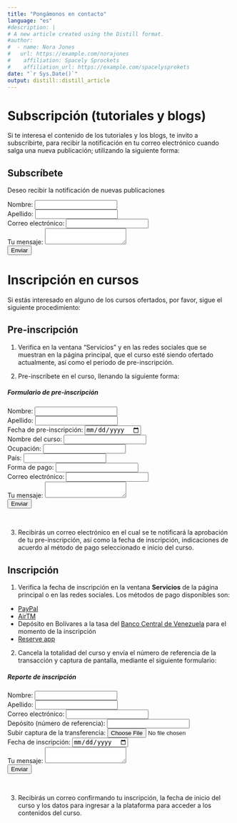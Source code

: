 ```yaml
---
title: "Pongámonos en contacto"
language: "es"
#description: |
# A new article created using the Distill format.
#author:
#  - name: Nora Jones 
#   url: https://example.com/norajones
#    affiliation: Spacely Sprockets
#    affiliation_url: https://example.com/spacelysprokets
date: "`r Sys.Date()`"
output: distill::distill_article
---
```


<!-- Google tag (gtag.js) -->
<script async src="https://www.googletagmanager.com/gtag/js?id=G-79ZMSKS60W"></script>
<script>
  window.dataLayer = window.dataLayer || [];
  function gtag(){dataLayer.push(arguments);}
  gtag('js', new Date());

  gtag('config', 'G-79ZMSKS60W');
</script>

# Subscripción (tutoriales y blogs)

Si te interesa el contenido de los tutoriales y los blogs, te invito a subscribirte, para recibir la notificación en tu correo electrónico cuando salga una nueva publicación; utilizando la siguiente forma:

<!-- modify this form HTML and place wherever you want your form -->
## Subscríbete

<p>Deseo recibir la notificación de nuevas publicaciones</p>
<form
  action="https://formspree.io/f/mleyqbvk"
  method="POST"
>
  <label>
    Nombre:
    <input type="name" name="name">
  </label><br />
  <label>
    Apellido:
    <input type="name" name="name">
  </label><br />
  <label>
    Correo electrónico:
    <input type="email" name="email">
  </label><br />
  <label>
    Tu mensaje:
    <textarea name="message"></textarea>
  </label><br />
  <!-- your other form fields go here -->
  <button type="submit">Enviar</button>
</form>

# Inscripción en cursos

Si estás interesado en alguno de los cursos ofertados, por favor, sigue el siguiente procedimiento:

## Pre-inscripción

1. Verifica en la ventana "Servicios" y en las redes sociales que se muestran en la página principal, que el curso esté siendo ofertado actualmente, así como el periodo de pre-inscripción.

2. Pre-inscríbete en el curso, llenando la siguiente forma:

<!-- modify this form HTML and place wherever you want your form -->
<h5>Formulario de pre-inscripción</h5>
<form
  action="https://formspree.io/f/mleyqbvk"
  method="POST"
>
  <label>
    Nombre:
    <input type="name" name="name">
  </label><br />
  <label>
    Apellido:
    <input type="name" name="name">
  </label><br />
  <label>
    Fecha de pre-inscripción:
    <input type="date" name="name">
  </label><br />
  <label>
    Nombre del curso:
    <input type="name" name="name">
  </label><br />
  <label>
    Ocupación:
    <input type="name" name="name">
  </label><br />
  <label>
    País:
    <input type="name" name="name">
  </label><br />
  <label>
    Forma de pago:
    <input type="name" name="name">
  </label><br />
  <label>
    Correo electrónico:
    <input type="email" name="email">
  </label><br />
  <label>
    Tu mensaje:
    <textarea name="message"></textarea>
  </label><br />
  <!-- your other form fields go here -->
  <button type="submit">Enviar</button>
</form><br />

3. Recibirás un correo electrónico en el cual se te notificará la aprobación de tu pre-inscripción, así como la fecha de inscripción, indicaciones de acuerdo al método de pago seleccionado e inicio del curso.

## Inscripción

1. Verifica la fecha de inscripción en la ventana **Servicios** de la página principal o en las redes sociales. Los métodos de pago disponibles son:

  * [PayPal](https://www.paypal.com/ve/home)
  * [AirTM](https://www.airtm.com/es/)
  * Depósito en Bolívares a la tasa del [Banco Central de Venezuela](https://bcv.org.ve/) para el momento de la inscripción
  * [Reserve app](https://reserve.org/)
  
2. Cancela la totalidad del curso y envía el número de referencia de la transacción y captura de pantalla, mediante el siguiente formulario:

<!-- modify this form HTML and place wherever you want your form -->
<h5>Reporte de inscripción</h5>
<form
  action="https://formspree.io/f/mleyqbvk"
  method="POST"
>
  <label>
    Nombre:
    <input type="name" name="name">
  </label><br />
  <label>
    Apellido:
    <input type="name" name="name">
  </label><br />
  <label>
    Correo electrónico:
    <input type="email" name="email">
  </label><br />
  <label>
    Depósito (número de referencia):
    <input type="number" name="number">
  </label><br />
  <label>
    Subir captura de la transferencia:
    <input type="file" name="file" accept= "image/png,               image/jpg, image/jpeg">
  </label><br />
  <label>
    Fecha de inscripción:
    <input type="date" name="name">
  </label><br />
  <label>
    Tu mensaje:
    <textarea name="message"></textarea>
  </label><br />
  <!-- your other form fields go here -->
  <button type="submit">Enviar</button>
</form><br />



3. Recibirás un correo confirmando tu inscripción, la fecha de inicio del curso y los datos para ingresar a la plataforma para acceder a los contenidos del curso.

<br />